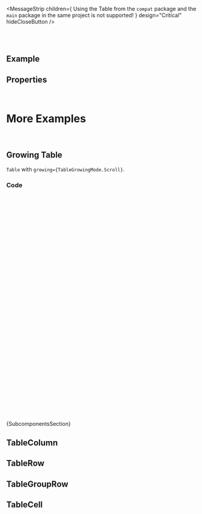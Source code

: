 
<Meta of={ComponentStories} />

<DocsHeader />

<MessageStrip
  children={
    <Text>
      Using the Table from the <code>compat</code> package and the <code>main</code> package in the same project is not
      supported!
    </Text>
  }
  design="Critical"
  hideCloseButton
/>

<br />
<br />

## Example

<Canvas of={ComponentStories.Default} />

## Properties

<ControlsWithNote of={ComponentStories.Default} />

<br />

# More Examples

<br />

## Growing Table

`Table` with `growing={TableGrowingMode.Scroll}`.

<Canvas of={ComponentStories.GrowingTable} />

### Code

```jsx
const createRows = (indexOffset) => {
  return new Array(25).fill('').map((_, index) => (
    <TableRow key={`${index + indexOffset} - row`}>
      <TableCell>
        <Label>{index + indexOffset}</Label>
      </TableCell>
      <TableCell>
        <Label>Placeholder</Label>
      </TableCell>
    </TableRow>
  ));
};

const GrowingTable = () => {
  const [rows, setRows] = useState(createRows(1));
  const onLoadMore = () => {
    setRows((prev) => [...prev, ...createRows(prev.length + 1)]);
  };
  return (
    <div style={{ height: '250px', overflow: 'auto' }}>
      <Table
        onLoadMore={onLoadMore}
        growing={TableGrowingMode.Scroll}
        columns={
          <>
            <TableColumn>
              <Label>Column 1</Label>
            </TableColumn>
            <TableColumn>
              <Label>Column 2</Label>
            </TableColumn>
          </>
        }
      >
        {rows}
      </Table>
    </div>
  );
};
```

<Markdown>{SubcomponentsSection}</Markdown>

## TableColumn

<Description of={TableColumn} />
<ArgTypes of={TableColumn} />

## TableRow

<Description of={TableRow} />
<ArgTypes of={TableRow} />

## TableGroupRow

<Description of={TableGroupRow} />
<ArgTypes of={TableGroupRow} />

## TableCell

<Description of={TableCell} />
<ArgTypes of={TableCell} />

<Footer />
